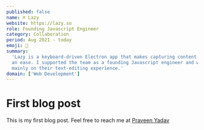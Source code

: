 ```yaml
---
published: false
name: ⌘ Lazy
website: https://lazy.so
role: Founding Javascript Engineer
category: Collaboration
period: Aug 2021 - today
emoji: 📓
summary:
  'Lazy is a keyboard-driven Electron app that makes capturing content and notes
  an ease. I supported the team as a founding Javascript engineer and worked
  mainly on their text-editing experience.'
domain: ['Web Development']
---
```



# First blog post

This is my first blog post. Feel free to reach me at
[Praveen Yadav](https://twitter.com/osfreak)
